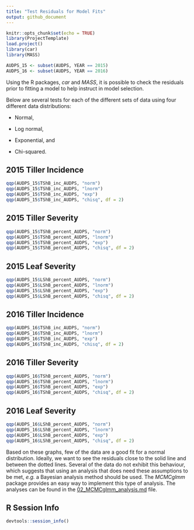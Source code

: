 ```yaml
---
title: "Test Residuals for Model Fits"
output: github_document
---
```


```r
knitr::opts_chunk$set(echo = TRUE)
library(ProjectTemplate)
load.project()
library(car)
library(MASS)

AUDPS_15 <- subset(AUDPS, YEAR == 2015)
AUDPS_16 <- subset(AUDPS, YEAR == 2016)
```

Using the R packages, _car_ and _MASS_, it is possible to check the residuals prior to fitting a model to help instruct in model selection.

Below are several tests for each of the different sets of data using four different data distributions:

- Normal,

- Log normal,

- Exponential, and

- Chi-squared.

## 2015 Tiller Incidence

```r
qqp(AUDPS_15$TShB_inc_AUDPS, "norm")
qqp(AUDPS_15$TShB_inc_AUDPS, "lnorm")
qqp(AUDPS_15$TShB_inc_AUDPS, "exp")
qqp(AUDPS_15$TShB_inc_AUDPS, "chisq", df = 2)
```

## 2015 Tiller Severity

```r
qqp(AUDPS_15$TShB_percent_AUDPS, "norm")
qqp(AUDPS_15$TShB_percent_AUDPS, "lnorm")
qqp(AUDPS_15$TShB_percent_AUDPS, "exp")
qqp(AUDPS_15$TShB_percent_AUDPS, "chisq", df = 2)
```

## 2015 Leaf Severity

```r
qqp(AUDPS_15$LShB_percent_AUDPS, "norm")
qqp(AUDPS_15$LShB_percent_AUDPS, "lnorm")
qqp(AUDPS_15$LShB_percent_AUDPS, "exp")
qqp(AUDPS_15$LShB_percent_AUDPS, "chisq", df = 2)
```

## 2016 Tiller Incidence

```r
qqp(AUDPS_16$TShB_inc_AUDPS, "norm")
qqp(AUDPS_16$TShB_inc_AUDPS, "lnorm")
qqp(AUDPS_16$TShB_inc_AUDPS, "exp")
qqp(AUDPS_16$TShB_inc_AUDPS, "chisq", df = 2)
```

## 2016 Tiller Severity

```r
qqp(AUDPS_16$TShB_percent_AUDPS, "norm")
qqp(AUDPS_16$TShB_percent_AUDPS, "lnorm")
qqp(AUDPS_16$TShB_percent_AUDPS, "exp")
qqp(AUDPS_16$TShB_percent_AUDPS, "chisq", df = 2)
```

## 2016 Leaf Severity

```r
qqp(AUDPS_16$LShB_percent_AUDPS, "norm")
qqp(AUDPS_16$LShB_percent_AUDPS, "lnorm")
qqp(AUDPS_16$LShB_percent_AUDPS, "exp")
qqp(AUDPS_16$LShB_percent_AUDPS, "chisq", df = 2)
```

Based on these graphs, few of the data are a good fit for a normal distribution. Ideally, we want to see the residuals close to the solid line and between the dotted lines. Several of the data do not exhibit this behaviour, which suggests that using an analysis that does need these assumptions to be met, _e.g._ a Bayesian analysis method should be used. The _MCMCglmm_ package provides an easy way to implement this type of analysis. The analyses can be found in the [02_MCMCglmm_analysis.md](02_MCMCglmm_analysis.md) file.

## R Session Info

```r
devtools::session_info()
```
